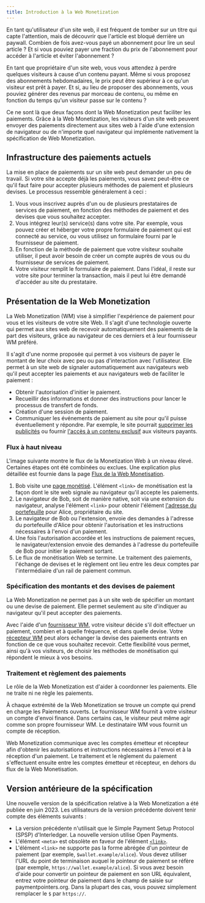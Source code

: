 ```yaml
---
title: Introduction à la Web Monetization
---
```



En tant qu'utilisateur d'un site web, il est fréquent de tomber sur un titre qui capte l'attention, mais de découvrir que l'article est bloqué derrière un paywall. Combien de fois avez-vous payé un abonnement pour lire un seul article ? Et si vous pouviez payer une fraction du prix de l'abonnement pour accéder à l'article et éviter l'abonnement ?

En tant que propriétaire d'un site web, vous vous attendez à perdre quelques visiteurs à cause d'un contenu payant. Même si vous proposez des abonnements hebdomadaires, le prix peut être supérieur à ce qu'un visiteur est prêt à payer. Et si, au lieu de proposer des abonnements, vous pouviez générer des revenus par morceau de contenu, ou même en fonction du temps qu'un visiteur passe sur le contenu ?

Ce ne sont là que deux façons dont la Web Monetization peut faciliter les paiements. Grâce à la Web Monetization, les visiteurs d'un site web peuvent envoyer des paiements directement aux sites web à l'aide d'une extension de navigateur ou de n'importe quel navigateur qui implémente nativement la spécification de Web Monetization.

## Infrastructure des paiements actuels

La mise en place de paiements sur un site web peut demander un peu de travail. Si votre site accepte déjà les paiements, vous savez peut-être ce qu'il faut faire pour accepter plusieurs méthodes de paiement et plusieurs devises. Le processus ressemble généralement à ceci :

1. Vous vous inscrivez auprès d'un ou de plusieurs prestataires de services de paiement, en fonction des méthodes de paiement et des devises que vous souhaitez accepter.
2. Vous intégrez leur(s) service(s) dans votre site. Par exemple, vous pouvez créer et héberger votre propre formulaire de paiement qui est connecté au service, ou vous utilisez un formulaire fourni par le fournisseur de paiement.
3. En fonction de la méthode de paiement que votre visiteur souhaite utiliser, il peut avoir besoin de créer un compte auprès de vous ou du fournisseur de services de paiement.
4. Votre visiteur remplit le formulaire de paiement. Dans l'idéal, il reste sur votre site pour terminer la transaction, mais il peut lui être demandé d'accéder au site du prestataire.

## Présentation de la Web Monetization

La Web Monetization (WM) vise à simplifier l'expérience de paiement pour vous et les visiteurs de votre site Web. Il s'agit d'une technologie ouverte qui permet aux sites web de recevoir automatiquement des paiements de la part des visiteurs, grâce au navigateur de ces derniers et à leur fournisseur WM préféré.

Il s'agit d'une norme proposée qui permet à vos visiteurs de payer le montant de leur choix avec peu ou pas d'interaction avec l'utilisateur. Elle permet à un site web de signaler automatiquement aux navigateurs web qu'il peut accepter les paiements et aux navigateurs web de faciliter le paiement :

- Obtenir l'autorisation d'initier le paiement.
- Recueillir des informations et donner des instructions pour lancer le processus de transfert de fonds.
- Création d'une session de paiement.
- Communiquer les événements de paiement au site pour qu'il puisse éventuellement y répondre. Par exemple, le site pourrait [supprimer les publicités](/fr/docs/guides/remove-ads) ou fournir [l'accès à un contenu exclusif](/fr/docs/guides/provide-exclusive-content) aux visiteurs payants.

### Flux à haut niveau

L'image suivante montre le flux de la Monetization Web à un niveau élevé. Certaines étapes ont été combinées ou exclues. Une explication plus détaillée est fournie dans la page [Flux de la Web Monetisation](/fr/docs/intro/web-monetization-flow).

<LargeImg
  src='/img/docs/diagram-wm-overview.png'
  alt="Vue d'ensemble du flux de la Web Monetization"
/>

1. Bob visite une [page monétisé](/fr/docs/guides/monetize-page). L'élément `<link>` de monétisation est la façon dont le site web signale au navigateur qu'il accepte les paiements.
2. Le navigateur de Bob, soit de manière native, soit via une extension du navigateur, analyse l'élément `<link>` pour obtenir l'élément <Tooltip content='Une URL qui identifie un compte Open Payments' client:load><a href="./resources/glossary#wallet-address">l'adresse du portefeuille</a></Tooltip> pour Alice, propriétaire du site.
3. Le navigateur de Bob ou l'extension, envoie des demandes à l'adresse du portefeuille d'Alice pour obtenir l'autorisation et les instructions nécessaires à l'envoi d'un paiement.
4. Une fois l'autorisation accordée et les instructions de paiement reçues, le navigateur/extension envoie des demandes à l'adresse du portefeuille de Bob pour initier le paiement sortant.
5. Le flux de monétisation Web se termine. Le traitement des paiements, l'échange de devises et le règlement ont lieu entre les deux comptes par l'intermédiaire d'un rail de paiement commun.

### Spécification des montants et des devises de paiement

La Web Monetization ne permet pas à un site web de spécifier un montant ou une devise de paiement. Elle permet seulement au site d'indiquer au navigateur qu'il peut accepter des paiements.

Avec l'aide d'un <Tooltip content="L'entité qui envoie un paiement" client:load><a href="./resources/glossary#web-monetization-provider">fournisseur WM</a></Tooltip>, votre visiteur décide s'il doit effectuer un paiement, combien et à quelle fréquence, et dans quelle devise. Votre <Tooltip content="L'entité qui reçoit un paiement" client:load><a href="./resources/glossary#web-monetization-receiver">récepteur WM</a></Tooltip> peut alors échanger la devise des paiements entrants en fonction de ce que vous souhaitez recevoir. Cette flexibilité vous permet, ainsi qu'à vos visiteurs, de choisir les méthodes de monétisation qui répondent le mieux à vos besoins.

### Traitement et règlement des paiements

Le rôle de la Web Monetization est d'aider à coordonner les paiements. Elle ne traite ni ne règle les paiements.

À chaque extrémité de la Web Monetization se trouve un compte qui prend en charge les <LinkOut href="https://openpayments.guide">Paiements ouverts</LinkOut>. Le fournisseur WM fournit à votre visiteur un compte d'envoi financé. Dans certains cas, le visiteur peut même agir comme son propre fournisseur WM. Le destinataire WM vous fournit un compte de réception.

Web Monetization communique avec les comptes émetteur et récepteur afin d'obtenir les autorisations et instructions nécessaires à l'envoi et à la réception d'un paiement. Le traitement et le règlement du paiement s'effectuent ensuite entre les comptes émetteur et récepteur, en dehors du flux de la Web Monetisation.

## Version antérieure de la spécification

Une nouvelle version de la spécification relative à la Web Monetization a été publiée en juin 2023. Les utilisateurs de la version précédente doivent tenir compte des éléments suivants :

- La version précédente n'utilisait que le Simple Payment Setup Protocol (SPSP) d'Interledger. La nouvelle version utilise <LinkOut href="https://openpayments.guide/">Open Payments</LinkOut>.
- L'élément `<meta>` est obsolète en faveur de l'élément [`<link>`](/fr/docs/references/html-link-rel-monetization/).
- L'élément `<link>` ne supporte pas la forme abrégée d'un pointeur de paiement (par exemple, `$wallet.example/alice`). Vous devez utiliser l'URL du point de terminaison auquel le pointeur de paiement se réfère (par exemple, `https://wallet.example/alice`). Si vous avez besoin d'aide pour convertir un pointeur de paiement en son URL équivalent, entrez votre pointeur de paiement dans le champ de saisie sur <LinkOut href="https://paymentpointers.org">paymentpointers.org</LinkOut>. Dans la plupart des cas, vous pouvez simplement remplacer le `$` par `https://`.
